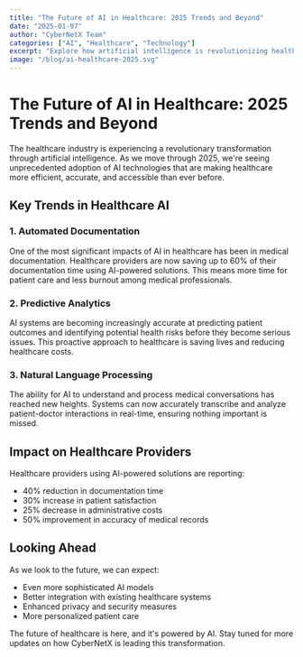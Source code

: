 ```yaml
---
title: "The Future of AI in Healthcare: 2025 Trends and Beyond"
date: "2025-01-07"
author: "CyberNetX Team"
categories: ["AI", "Healthcare", "Technology"]
excerpt: "Explore how artificial intelligence is revolutionizing healthcare in 2025, from automated documentation to predictive diagnostics."
image: "/blog/ai-healthcare-2025.svg"
---
```


# The Future of AI in Healthcare: 2025 Trends and Beyond

The healthcare industry is experiencing a revolutionary transformation through artificial intelligence. As we move through 2025, we're seeing unprecedented adoption of AI technologies that are making healthcare more efficient, accurate, and accessible than ever before.

## Key Trends in Healthcare AI

### 1. Automated Documentation
One of the most significant impacts of AI in healthcare has been in medical documentation. Healthcare providers are now saving up to 60% of their documentation time using AI-powered solutions. This means more time for patient care and less burnout among medical professionals.

### 2. Predictive Analytics
AI systems are becoming increasingly accurate at predicting patient outcomes and identifying potential health risks before they become serious issues. This proactive approach to healthcare is saving lives and reducing healthcare costs.

### 3. Natural Language Processing
The ability for AI to understand and process medical conversations has reached new heights. Systems can now accurately transcribe and analyze patient-doctor interactions in real-time, ensuring nothing important is missed.

## Impact on Healthcare Providers

Healthcare providers using AI-powered solutions are reporting:
- 40% reduction in documentation time
- 30% increase in patient satisfaction
- 25% decrease in administrative costs
- 50% improvement in accuracy of medical records

## Looking Ahead

As we look to the future, we can expect:
- Even more sophisticated AI models
- Better integration with existing healthcare systems
- Enhanced privacy and security measures
- More personalized patient care

The future of healthcare is here, and it's powered by AI. Stay tuned for more updates on how CyberNetX is leading this transformation.
